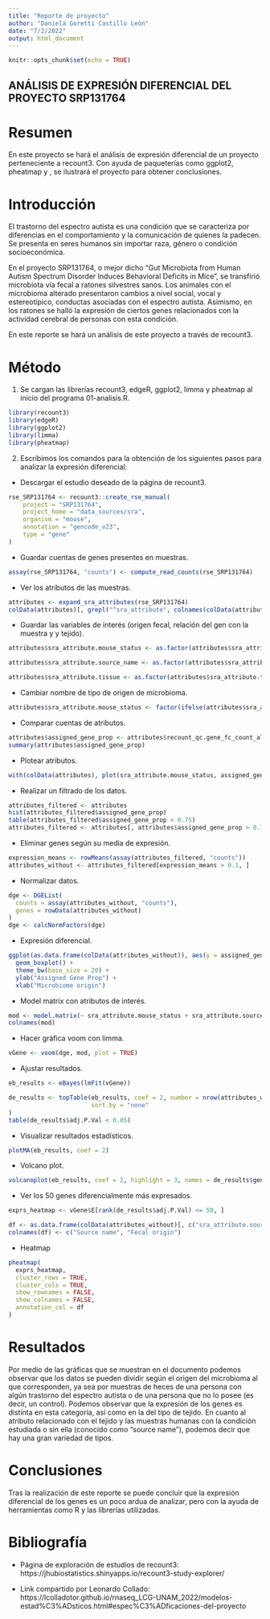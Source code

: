 ```yaml
---
title: "Reporte de proyecto"
author: "Daniela Goretti Castillo León"
date: "7/2/2022"
output: html_document
---
```


```r
knitr::opts_chunk$set(echo = TRUE)
```

## ANÁLISIS DE EXPRESIÓN DIFERENCIAL DEL PROYECTO SRP131764

# Resumen
En este proyecto se hará el análisis de expresión diferencial de un proyecto perteneciente a recount3. Con ayuda de paqueterías como ggplot2, pheatmap y ,
se ilustrará el proyecto para obtener conclusiones.


# Introducción 
El trastorno del espectro autista es una condición que se caracteriza por diferencias en el comportamiento y la comunicación de quienes la padecen. Se presenta en seres humanos sin importar raza, género o condición socioeconómica.

En el proyecto SRP131764, o mejor dicho "Gut Microbiota from Human Autism Spectrum Disorder Induces Behavioral Deficits in Mice", se transfirió microbiota vía fecal a ratones silvestres sanos. Los animales con el microbioma alterado presentaron cambios a nivel social, vocal y estereotípico, conductas asociadas con el espectro autista. Asimismo, en los ratones se halló la expresión de ciertos genes relacionados con la actividad cerebral de personas con esta condición.

En este reporte se hará un análisis de este proyecto a través de recount3.


# Método
1. Se cargan las librerías recount3, edgeR,  ggplot2, limma y pheatmap al inicio del programa 01-analisis.R.

```r
library(recount3)
library(edgeR)
library(ggplot2)
library(limma)
library(pheatmap)
```


2. Escribimos los comandos para la obtención de los siguientes pasos para analizar la expresión diferencial:

- Descargar el estudio deseado de la página de recount3.

```r
rse_SRP131764 <- recount3::create_rse_manual(
    project = "SRP131764",
    project_home = "data_sources/sra",
    organism = "mouse",
    annotation = "gencode_v23",
    type = "gene"
)
```



- Guardar cuentas de genes presentes en muestras.

```r
assay(rse_SRP131764, "counts") <- compute_read_counts(rse_SRP131764)
```



- Ver los atributos de las muestras.

```r
attributes <- expand_sra_attributes(rse_SRP131764)
colData(attributes)[, grepl("^sra_attribute", colnames(colData(attributes)))]
```



- Guardar las variables de interés (origen fecal, relación del gen con la muestra y y tejido).

```r
attributes$sra_attribute.mouse_status <- as.factor(attributes$sra_attribute.mouse_status)

attributes$sra_attribute.source_name <- as.factor(attributes$sra_attribute.source_name)

attributes$sra_attribute.tissue <- as.factor(attributes$sra_attribute.tissue)
```



- Cambiar nombre de tipo de origen de microbioma.

```r
attributes$sra_attribute.mouse_status <- factor(ifelse(attributes$sra_attribute.mouse_status == "colonized with Human feces (ASD)", "ASD-feces", "control-feces"))
```



- Comparar cuentas de atributos.

```r
attributes$assigned_gene_prop <- attributes$recount_qc.gene_fc_count_all.assigned / attributes$recount_qc.gene_fc_count_all.total
summary(attributes$assigned_gene_prop)
```



- Plotear atributos.

```r
with(colData(attributes), plot(sra_attribute.mouse_status, assigned_gene_prop))
```



- Realizar un filtrado de los datos.

```r
attributes_filtered <- attributes
hist(attributes_filtered$assigned_gene_prop)
table(attributes_filtered$assigned_gene_prop < 0.75)
attributes_filtered <- attributes[, attributes$assigned_gene_prop > 0.75]
```



- Eliminar genes según su media de expresión.

```r
expression_means <- rowMeans(assay(attributes_filtered, "counts"))
attributes_without <- attributes_filtered[expression_means > 0.1, ]
```



- Normalizar datos.

```r
dge <- DGEList(
  counts = assay(attributes_without, "counts"),
  genes = rowData(attributes_without)
)
dge <- calcNormFactors(dge)
```



- Expresión diferencial.

```r
ggplot(as.data.frame(colData(attributes_without)), aes(y = assigned_gene_prop, x = sra_attribute.mouse_status)) +
  geom_boxplot() +
  theme_bw(base_size = 20) +
  ylab("Assigned Gene Prop") +
  xlab("Microbiome origin")
```



- Model matrix con atributos de interés.

```r
mod <- model.matrix(~ sra_attribute.mouse_status + sra_attribute.source_name + sra_attribute.tissue + assigned_gene_prop, data = colData(attributes_without))
colnames(mod)
```



- Hacer gráfica voom con limma.

```r
vGene <- voom(dge, mod, plot = TRUE)
```



- Ajustar resultados.

```r
eb_results <- eBayes(lmFit(vGene))

de_results <- topTable(eb_results, coef = 2, number = nrow(attributes_without),
                       sort.by = "none"
)
table(de_results$adj.P.Val < 0.05)
```



- Visualizar resultados estadísticos.

```r
plotMA(eb_results, coef = 2)
```



- Volcano plot.

```r
volcanoplot(eb_results, coef = 2, highlight = 3, names = de_results$gene_name)
```



- Ver los 50 genes diferencialmente más expresados.

```r
exprs_heatmap <- vGene$E[rank(de_results$adj.P.Val) <= 50, ]

df <- as.data.frame(colData(attributes_without)[, c("sra_attribute.source_name", "sra_attribute.mouse_status")])
colnames(df) <- c("Source name", "Fecal origin")
```


- Heatmap

```r
pheatmap(
  exprs_heatmap,
  cluster_rows = TRUE,
  cluster_cols = TRUE,
  show_rownames = FALSE,
  show_colnames = FALSE,
  annotation_col = df
)
```




# Resultados

Por medio de las gráficas que se muestran en el documento podemos observar que los datos se pueden dividir según el origen del microbioma al que corresponden, ya sea por muestras de heces de una persona con algún trastorno del espectro autista o de una persona que no lo posee (es decir, un control). Podemos observar que la expresión de los genes es distinta en esta categoría, así como en la del tipo de tejido. En cuanto al atributo relacionado con el tejido y las muestras humanas con la condición estudiada o sin ella (conocido como "source name"), podemos decir que hay una gran variedad de tipos.


# Conclusiones

Tras la realización de este reporte se puede concluir que la expresión diferencial de los genes es un poco ardua de analizar, pero con la ayuda de herramientas como R y las librerías utilizadas.


# Bibliografía
- Página de exploración de estudios de recount3: https://jhubiostatistics.shinyapps.io/recount3-study-explorer/

- Link compartido por Leonardo Collado: https://lcolladotor.github.io/rnaseq_LCG-UNAM_2022/modelos-estad%C3%ADsticos.html#espec%C3%ADficaciones-del-proyecto

